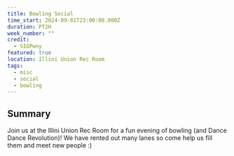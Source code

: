 ```yaml
---
title: Bowling Social
time_start: 2024-09-01T23:00:00.000Z
duration: PT2H
week_number: ""
credit:
  - SIGPwny
featured: true
location: Illini Union Rec Room
tags:
  - misc
  - social
  - bowling
---
```

## Summary
Join us at the Illini Union Rec Room for a fun evening of bowling (and Dance Dance Revolution)! We have rented out many lanes so come help us fill them and meet new people :)